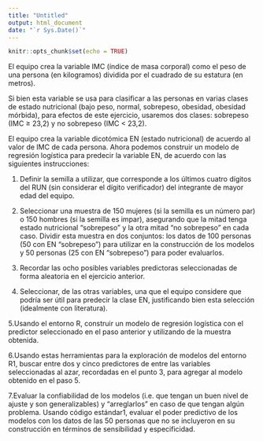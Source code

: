 ```yaml
---
title: "Untitled"
output: html_document
date: "`r Sys.Date()`"
---
```


```r
knitr::opts_chunk$set(echo = TRUE)
```

  El equipo crea la variable IMC (índice de masa corporal) como el peso de una persona (en kilogramos) dividida por el cuadrado de su estatura (en metros).
  
Si bien esta variable se usa para clasificar a las personas en varias clases de estado nutricional (bajo peso, normal, sobrepeso, obesidad, obesidad mórbida), para efectos de este ejercicio, usaremos dos clases: sobrepeso (IMC ≥ 23,2) y no sobrepeso (IMC < 23,2).

El equipo crea la variable dicotómica EN (estado nutricional) de acuerdo al valor de IMC de cada persona.
Ahora podemos construir un modelo de regresión logística para predecir la variable EN, de acuerdo con las siguientes instrucciones:

1. Definir la semilla a utilizar, que corresponde a los últimos cuatro dígitos del RUN (sin considerar el dígito verificador) del integrante de mayor edad del equipo.

2. Seleccionar una muestra de 150 mujeres (si la semilla es un número par) o 150 hombres (si la semilla es impar), asegurando que la mitad tenga estado nutricional “sobrepeso” y la otra mitad “no sobrepeso” en cada caso. Dividir esta muestra en dos conjuntos: los datos de 100 personas (50 con EN “sobrepeso”) para utilizar en la construcción de los modelos y 50 personas (25 con EN “sobrepeso”) para poder evaluarlos.

3. Recordar las ocho posibles variables predictoras seleccionadas de forma aleatoria en el ejercicio anterior.

4. Seleccionar, de las otras variables, una que el equipo considere que podría ser útil para predecir la clase EN, justificando bien esta selección (idealmente con literatura).

5.Usando el entorno R, construir un modelo de regresión logística con el predictor seleccionado en el paso anterior y utilizando de la muestra obtenida.

6.Usando estas herramientas para la exploración de modelos del entorno R1, buscar entre dos y cinco predictores de entre las variables seleccionadas al azar, recordadas en el punto 3, para agregar al modelo obtenido en el paso 5.

7.Evaluar la confiabilidad de los modelos (i.e. que tengan un buen nivel de ajuste y son generalizables) y “arreglarlos” en caso de que tengan algún problema.
Usando código estándar1, evaluar el poder predictivo de los modelos con los datos de las 50 personas que no se incluyeron en su construcción en términos de sensibilidad y especificidad.

```r

```

